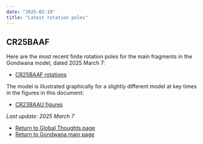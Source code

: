 ```yaml
---
date: "2025-02-19"
title: "Latest rotation poles"
---
```


## CR25BAAF

Here are the most recent finite rotation poles for the main fragments in the Gondwana model, dated 2025 March 7:

* [CR25BAAF rotations](./assets/CR25BAAF.pdf)

The model is illustrated graphically for a slightly different model at key times in the figures in this document:
* [CR23BAAU figures](http://www.reeves.nl/upload/CR23BAAU-figures.pdf)

*Last update: 2025 March 7*

* [Return to Global Thoughts page](../other-material)
* [Return to Gondwana main page](../../gondwana)
